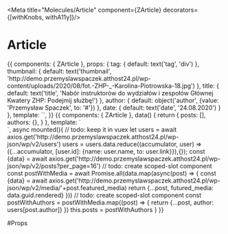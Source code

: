 
<Meta title="Molecules/Article" component={ZArticle} decorators={[withKnobs, withA11y]}/>

# Article

<Preview>
  <Story name="Common">
    {{
        components: { ZArticle },
        props: {
          tag: {
            default: text('tag', 'div')
          },
          thumbnail: {
            default: text('thumbnail', 'http://demo.przemyslawspaczek.atthost24.pl/wp-content/uploads/2020/08/fot.-ZHP-_-Karolina-Piotrowska-18.jpg')
          },
          title: {
            default: text('title', 'Nabór instruktorów do wydziałów i zespołów Głównej Kwatery ZHP: Podejmij służbę!')
          },
          author: {
            default: object('author', {value: 'Przemysław Spaczek', to: '#'})
          },
          date: {
            default: text('date', '24.08.2020')
          }
        },
        template: `<ZArticle
          :thumbnail="thumbnail"
          :title="title"
          to="https://zhp.pl"
          :author="author"
          :date="date"
          style="width: 250px"
        />`,
    }}
  </Story>
</Preview>

<Preview>
  <Story name="Grid">
    {{
        components: { ZArticle },
        data() {
          return {
            posts: [],
            authors: {},
          }
        },
        template: `<div style="display: grid; grid-template-columns: repeat(4, 1fr); column-gap: 20px; row-gap: 20px; max-width: 1071px; margin: 0 auto">
          <ZArticle
            v-for="(post, index) in posts"
            :key="post.id"
            :thumbnail="post.futured_media"
            :title="post.title.rendered"
            :to="post.link"
            :author="post.author"
            :sticky="post.sticky"
            :date="post.date"
            :class="{'z-article--highlighted': post.sticky, 'z-article--primary': index === 0}"
          />
        </div>`,
      async mounted(){
        // todo: keep it in vuex
        let users = await axios.get('http://demo.przemyslawspaczek.atthost24.pl/wp-json/wp/v2/users')
        users = users.data.reduce((accumulator, user) => ({...accumulator, [user.id]: {name: user.name, to: user.link}}),{});
        const {data} =  await axios.get('http://demo.przemyslawspaczek.atthost24.pl/wp-json/wp/v2/posts?per_page=16')
        // todo: create scoped-slot component
        const postWithMedia = await Promise.all(data.map(async(post) => {
          const {data} = await axios.get('http://demo.przemyslawspaczek.atthost24.pl/wp-json/wp/v2/media/'+post.featured_media)
          return {...post, futured_media: data.guid.rendered}
        }))
        // todo: create scoped-slot component
        const postWithAuthors = postWithMedia.map((post) => {
          return {...post, author: users[post.author]}
        })
        this.posts = postWithAuthors
      }
    }}
  </Story>
</Preview>

#Props

<Props of={ZArticle} />
